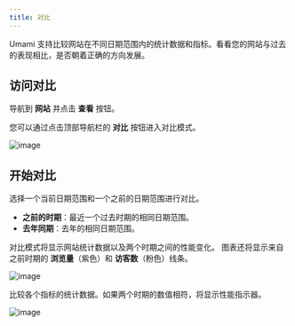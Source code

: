 ```yaml
---
title: 对比
---
```


Umami 支持比较网站在不同日期范围内的统计数据和指标。看看您的网站与过去的表现相比，是否朝着正确的方向发展。

## 访问对比

导航到 **网站** 并点击 **查看** 按钮。

您可以通过点击顶部导航栏的 **对比** 按钮进入对比模式。

![image](/images/docs/v2/website-navbar.png)

## 开始对比

选择一个当前日期范围和一个之前的日期范围进行对比。

- **之前的时期**：最近一个过去时期的相同日期范围。
- **去年同期**：去年的相同日期范围。

对比模式将显示网站统计数据以及两个时期之间的性能变化。
图表还将显示来自之前时期的 **浏览量**（紫色）和 **访客数**（粉色）线条。

![image](/images/docs/v2/compare-graph.png)

比较各个指标的统计数据。如果两个时期的数值相符，将显示性能指示器。

![image](/images/docs/v2/compare-metrics.png)